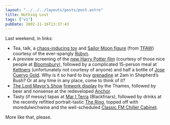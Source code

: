 ```yaml
---
layout: "../../../layouts/posts/post.astro"
title: Nothing Lost
tags: ["v1"]
pubDate: 2002-11-16T13:37:43
---
```


Last weekend, in links:

- Tea, talk, a [chaos-inducing toy][1] and [Sailor Moon figure][2] (from [TFAW][3]) courtesy of the ever-spangly [Robyn][4].
- A preview screening of the [new Harry Potter film][5] (courtesy of those nice people at [Bloomsbury][6]), followed by a complicated 15-person meal at [Kettners][7] (unfortunately not courtesy of anyone) and half a bottle of [Jose Cuervo Gold][8]. Why is it so hard to buy [grenadine][9] at 2am in Shepherd&#8217;s Bush? Or at any time in any place, come to think of it?
- [The Lord Mayor&#8217;s Show][10] [firework display][11] by the Thames, followed by beer and nonsense at the redeveloped [Anchor][12].
- Tasty (if messy) tapas at [Mar I Terra][13] (Blackfriars), followed by drinks at the recently refitted portrait-tastic [The Ring][14], topped off with moredulwichwine and the well-scheduled [Classic FM Chiller Cabinet][15].

More like that, please.

[1]: http://www.geospaceplay.com/cgi-local/shop.pl/SID=1037028660.2267105/page=electronic_toys_et1.html "GeospacePlay:Super Sonic Spaceball"
[2]: http://www.irwintoy.com/Catalogue/Product/Default.asp?ProductID=39487&BrandID=6
[3]: http://www.tfaw.com/ "Things From Another World"
[4]: http://www.orbyn.com/cult/
[5]: http://uk.imdb.com/Title?0295297 "IMDb UK: Harry Potter and the Chamber of Secrets"
[6]: http://www.bloomsburymagazine.com/ "Bloomsbury Publishing: Cheers, Lisa! (Lisa is now obsessed with the shiny hair on the Sailor Mars toy"
[7]: http://shopping.guardian.co.uk/food/story/0,1587,764521,00.html "The Guardian: Base instincts (Review/history of Kettners)"
[8]: http://www.cuervo.com/ "Cuervo: How is it possible to drink tequila responsibly? Thanks, Sam!"
[9]: http://www.webtender.com/db/ingred/82 "The Webtender: Grenadine (Used in the following 564 drinks)"
[10]: http://www.lordmayorsshow.org/
[11]: http://www.lordmayorsshow.org/otd/fireworks.shtml "Lord Mayor's Show: Firework display"
[12]: http://www.portal.e-street.net/com/10025576 "e-street.com: Anchor pub"
[13]: http://www.mariterra.com/ "Mar I Terra (Blackfriars/Southwark and Soho)"
[14]: http://www.bbc.co.uk/london/sport/boxing/pubs.shtml "BBC London Sports: Boxing Pubs"
[15]: http://www.classicfm.com/page.cfm?station=classicfm&s=1&program=programmes&p=14&page=chillercabinet&g=972&channel=on-air "Classic FM: The Chiller Cabinet playlist"
